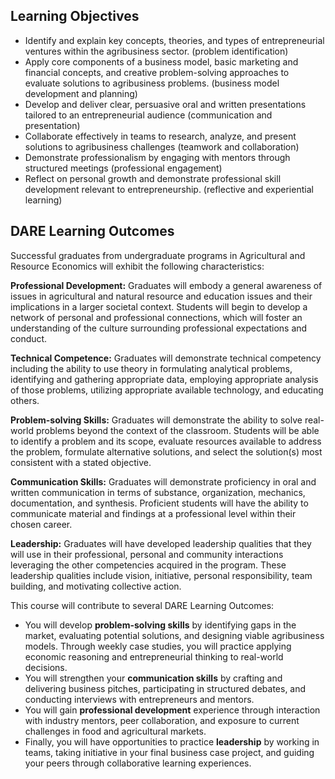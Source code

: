 ## Learning Objectives

- Identify and explain key concepts, theories, and types of entrepreneurial ventures within the agribusiness sector. (problem identification) 
- Apply core components of a business model, basic marketing and financial concepts, and creative problem-solving approaches to evaluate solutions to agribusiness problems. (business model development and planning)
- Develop and deliver clear, persuasive oral and written presentations tailored to an entrepreneurial audience (communication and presentation)
- Collaborate effectively in teams to research, analyze, and present solutions to agribusiness challenges (teamwork and collaboration)
- Demonstrate professionalism by engaging with mentors through structured meetings (professional engagement)
- Reflect on personal growth and demonstrate professional skill development relevant to entrepreneurship. (reflective and experiential learning)


:::{.callout-note collapse=true icon=false}
## DARE Learning Outcomes

Successful graduates from undergraduate programs in Agricultural and Resource Economics will exhibit the following characteristics:

**Professional Development:** Graduates will embody a general awareness of issues in agricultural and natural resource and education issues and their implications in a larger societal context. Students will begin to develop a network of personal and professional connections, which will foster an understanding of the culture surrounding professional expectations and conduct.

**Technical Competence:** Graduates will demonstrate technical competency including the ability to use theory in formulating analytical problems, identifying and gathering appropriate data, employing appropriate analysis of those problems, utilizing appropriate available technology, and educating others.

**Problem-solving Skills:** Graduates will demonstrate the ability to solve real-world problems beyond the context of the classroom. Students will be able to identify a problem and its scope, evaluate resources available to address the problem, formulate alternative solutions, and select the solution(s) most consistent with a stated objective.

**Communication Skills:** Graduates will demonstrate proficiency in oral and written communication in terms of substance, organization, mechanics, documentation, and synthesis. Proficient students will have the ability to communicate material and findings at a professional level within their chosen career.

**Leadership:** Graduates will have developed leadership qualities that they will use in their professional, personal and community interactions leveraging the other competencies acquired in the program. These leadership qualities include vision, initiative, personal responsibility, team building, and motivating collective action.
:::

This course will contribute to several DARE Learning Outcomes:

- You will develop **problem-solving skills** by identifying gaps in the market, evaluating potential solutions, and designing viable agribusiness models. Through weekly case studies, you will practice applying economic reasoning and entrepreneurial thinking to real-world decisions.
- You will strengthen your **communication skills** by crafting and delivering business pitches, participating in structured debates, and conducting interviews with entrepreneurs and mentors.
- You will gain **professional development** experience through interaction with industry mentors, peer collaboration, and exposure to current challenges in food and agricultural markets.
- Finally, you will have opportunities to practice **leadership** by working in teams, taking initiative in your final business case project, and guiding your peers through collaborative learning experiences.

